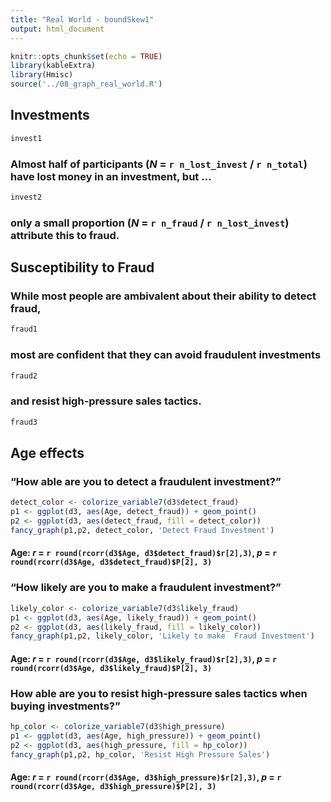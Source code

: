 ```yaml
---
title: "Real World - boundSkew1"
output: html_document
---
```


```r
knitr::opts_chunk$set(echo = TRUE)
library(kableExtra)
library(Hmisc)
source('../08_graph_real_world.R')
```

## Investments

``` r
invest1
```

### Almost half of participants (_N_ = `r n_lost_invest` / `r n_total`) have lost money in an investment, but ...

``` r
invest2
```

### only a small proportion (_N_ = `r n_fraud` / `r n_lost_invest`) attribute this to fraud.

## Susceptibility to Fraud

### While most people are ambivalent about their ability to detect fraud, 

``` r
fraud1
```

### most are confident that they can avoid fraudulent investments

``` r
fraud2
```

### and resist high-pressure sales tactics.

``` r
fraud3
```

## Age effects

### "How able are you to detect a fraudulent investment?"
```r
detect_color <- colorize_variable7(d3$detect_fraud)
p1 <- ggplot(d3, aes(Age, detect_fraud)) + geom_point()
p2 <- ggplot(d3, aes(detect_fraud, fill = detect_color))
fancy_graph(p1,p2, detect_color, 'Detect Fraud Investment')
```

#### Age: _r_ = `r round(rcorr(d3$Age, d3$detect_fraud)$r[2],3) `, _p_ = `r round(rcorr(d3$Age, d3$detect_fraud)$P[2], 3)`

### "How likely are you to make a fraudulent investment?"
```r
likely_color <- colorize_variable7(d3$likely_fraud)
p1 <- ggplot(d3, aes(Age, likely_fraud)) + geom_point()
p2 <- ggplot(d3, aes(likely_fraud, fill = likely_color))
fancy_graph(p1,p2, likely_color, 'Likely to make  Fraud Investment')
```

#### Age: _r_ = `r round(rcorr(d3$Age, d3$likely_fraud)$r[2],3) `, _p_ = `r round(rcorr(d3$Age, d3$likely_fraud)$P[2], 3)`

### How able are you to resist high-pressure sales tactics when buying investments?"
```r
hp_color <- colorize_variable7(d3$high_pressure)
p1 <- ggplot(d3, aes(Age, high_pressure)) + geom_point()
p2 <- ggplot(d3, aes(high_pressure, fill = hp_color))
fancy_graph(p1,p2, hp_color, 'Resist High Pressure Sales')
```

#### Age: _r_ = `r round(rcorr(d3$Age, d3$high_pressure)$r[2],3) `, _p_ = `r round(rcorr(d3$Age, d3$high_pressure)$P[2], 3)`
